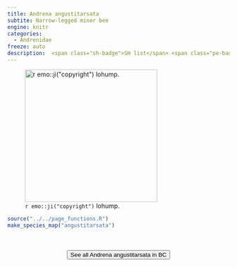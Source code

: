 ```yaml
---
title: Andrena angustitarsata
subtite: Narrow-legged miner bee
engine: knitr
categories:
  - Andrenidae
freeze: auto
description:  <span class="sh-badge">SH list</span> <span class="pe-badge">PM Evidence</span> <span class="gali-badge">Galiano</span>
---
```

![`r emo::ji("copyright")` lohump.](https://inaturalist-open-data.s3.amazonaws.com/photos/157799954/large.jpg){height=300}





```r
source("../../page_functions.R")
make_species_map("angustitarsata")
```
<br><br>
<center>


<a href="https://www.zoology.ubc.ca/entomology/main/Hymenoptera/Andrenidae/Andrena%20angustitarsata.php"><button type="button" class="btn btn-secondary">See all Andrena angustitarsata in BC <i class="fa-solid fa-arrow-up-right-from-square"></i> </button></a>
</center>
